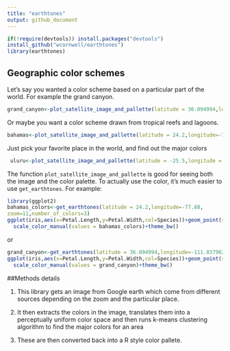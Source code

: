 ```yaml
---
title: "earthtones"
output: github_document
---
```


```r
if(!require(devtools)) install.packages("devtools")
install_github("wcornwell/earthtones")
library(earthtones)
```

## Geographic color schemes

Let's say you wanted a color scheme based on a particular part of the world.  For example the grand canyon.  

```r
grand_canyon<-plot_satellite_image_and_pallette(latitude = 36.094994,longitude=-111.837962,zoom=12,number_of_colors=5)
```

Or maybe you want a color scheme drawn from tropical reefs and lagoons.  

```r
bahamas<-plot_satellite_image_and_pallette(latitude = 24.2,longitude=-77.88,zoom=11,number_of_colors=5)
```

Just pick your favorite place in the world, and find out the major colors

```r
 uluru<-plot_satellite_image_and_pallette(latitude = -25.5,longitude = 131,zoom=10,number_of_colors=5)
```

The function `plot_satellite_image_and_pallette` is good for seeing both the image and the color palette.  To actually use the color, it's much easier to use `get_earthtones`.  For example:

```r
library(ggplot2)
bahamas_colors<-get_earthtones(latitude = 24.2,longitude=-77.88,
zoom=11,number_of_colors=3)
ggplot(iris,aes(x=Petal.Length,y=Petal.Width,col=Species))+geom_point(size = 2)+
  scale_color_manual(values = bahamas_colors)+theme_bw()
```

or

```r
grand_canyon<-get_earthtones(latitude = 36.094994,longitude=-111.837962,zoom=12,number_of_colors=3)
ggplot(iris,aes(x=Petal.Length,y=Petal.Width,col=Species))+geom_point(size = 2)+
  scale_color_manual(values = grand_canyon)+theme_bw()
```

##Methods details

1. This library gets an image from Google earth which come from different sources depending on the zoom and the particular place.  

2. It then extracts the colors in the image, translates them into a perceptually uniform color space and then runs k-means clustering algorithm to find the major colors for an area

3. These are then converted back into a R style color pallete.  